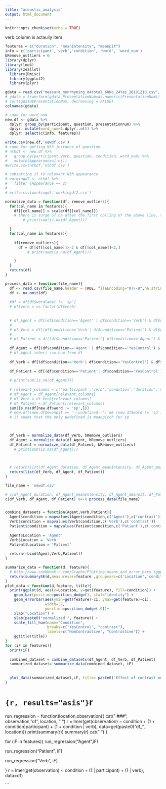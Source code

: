 ```yaml
---
title: "acoustic_analysis"
output: html_document
---
```


```r
knitr::opts_chunk$set(echo = TRUE)
```
verb column is actaully item

```r
features = c("duration", "meanIntensity", "meanpit")
info = c('participant','verb','condition', 'word', 'word_num')
bRemove_outliers = 0
library(dplyr)
library(lme4)
library(zeallot)
  library(Rmisc)
  library(ggplot2)
  library(plyr)

```

```r
gdata = read.csv("measure_nonrhyming_84total_60No_24Yes_20181210.csv", header  = T)
# gdata = transform(gdata,PresentationNum=as.numeric(PresentationNum))
# sort(gdata$PresentationNum, decreasing = FALSE)
colnames(gdata)

# code for word_num
new.df <- gdata %>% 
  dplyr::group_by(participant, question, presentationnum) %>%
  dplyr::mutate(word_num=1:dplyr::n()) %>%
  dplyr::select(c(info, features))

write.csv(new.df,'newdf.csv')
# code for getting Nth instance of question
# nthdf <- new.df %>%
#   group_by(participant,Verb, question, condition, word_num) %>%
#   mutate(Appearance=1:n())
#write.csv(nthdf,'nthdf.csv')

# subsetting it to relevant Nth appearance
# workingdf <- nthdf %>%
#   filter (Appearance == 2)
# 
# write.csv(workingdf,'workingdf2.csv')

normalize_data = function(df, remove_outliers){
  for(col_name in features){
    df[[col_name]] = scale(df[[col_name]])
    # there is surge of na after the first colling of the above line. tested by print(sum(is.na(df_Agent))). I guess it's because the df is nibble
        # print(sum(is.na(df_Agent)))

  }
  for(col_name in features){
    
    if(remove_outliers){
      df = df[df[[col_name]]>-2 & df[[col_name]]<2,]
          # print(sum(is.na(df_Agent)))

    }
  }
  return(df)
}

process_data = function(file_name){
  df <- read.csv(file_name,header = TRUE, fileEncoding="UTF-8",na.strings=c("", "NA","--undefined--"))
  df <- na.omit(df)
  
  #df = df[df$wordlabel != 'sp']
  # df$verb = as.factor(df$verb)
  
  
  # df_Agent = df[(df$condition=='Agent' | df$condition=='Verb') & df$word_num=='3',]
  # 
  # df_Verb = df[(df$condition=='Verb'| df$condition=='Patient') & df$word_num=='5',]
  # 
  # df_Patient = df[(df$condition=='Patient'| df$condition=='Agent') & df$word_num=='6',]
  
  df_Agent = df[(df$condition=='Agent' | df$condition=='YesControl') & df$word_num=='3',]
  # df_Agent inheri row hum from df
  
  df_Verb = df[(df$condition=='Verb'| df$condition=='YesControl') & df$word_num=='5',]
  
  df_Patient = df[(df$condition=='Patient'| df$condition=='YesControl') & df$word_num=='6',]
  
  # print(sum(is.na(df_Agent)))
  
  # relevant_columns = c('participant','verb','condition','duration','meanIntensity','meanpit')
  # df_Agent = df_Agent[relevant_columns]
  # df_Verb = df_Verb[relevant_columns]
  # df_Patient = df_Patient[relevant_columns]
  sum(is.na(df[new.df$word != 'sp',]))
  # new.df[(new.df$meanpit == '--undefined--') && (new.df$word != 'sp'),]
  # it seems that the only undefined is meanpitch for sp
  

  
  df_Verb = normalize_data(df_Verb, bRemove_outliers)
  df_Agent = normalize_data(df_Agent, bRemove_outliers)
  df_Patient = normalize_data(df_Patient, bRemove_outliers)
    # print(sum(is.na(df_Agent)))

  
  
  # return(list(df_Agent_duration, df_Agent_meanIntensity, df_Agent_meanpit, df_Patient_duration, df_Patient_meanIntensity, df_Patient_meanpit,df_Verb_duration, df_Verb_meanIntensity, df_Verb_meanpit))
  return(list(df_Verb, df_Agent, df_Patient))
}


```

```r

file_name = 'newdf.csv'

# c(df_Agent_duration, df_Agent_meanIntensity, df_Agent_meanpit, df_Patient_duration, df_Patient_meanIntensity, df_Patient_meanpit,df_Verb_duration, df_Verb_meanIntensity, df_Verb_meanpit) %<-%process_data(file_name)
c(df_Verb, df_Agent, df_Patient) %<-% process_data(file_name)


combine_datasets = function(Agent,Verb,Patient){
  Agent$condition = mapvalues(Agent$condition,c('Agent'),c('contrast'))
  Verb$condition = mapvalues(Verb$condition,c('Verb'),c('contrast'))
  Patient$condition = mapvalues(Patient$condition,c('Patient'),c('contrast'))
  
  Agent$Location = 'Agent'
  Verb$Location = 'Verb'
  Patient$Location = "Patient"
  
  return(rbind(Agent,Verb,Patient))
}

summarize_data = function(d, feature){
  # http://www.cookbook-r.com/Graphs/Plotting_means_and_error_bars_(ggplot2)/
  return(summarySE(d,measurevar=feature ,groupvars=c('Location','condition')))
}
plot_data = function(d,feature, title){
  print(ggplot(d, aes(x=Location, y=get(feature), fill=condition)) + 
    geom_bar(position=position_dodge(), stat="identity") +
    geom_errorbar(aes(ymin=get(feature)-ci, ymax=get(feature)+ci),
                  width=.2,                   
                  position=position_dodge(.9))+
    xlab("Location") +
    ylab(paste0("normalized ", feature)) +
    scale_fill_hue(name="Condition", 
                   breaks=c("YesControl", "contrast"),
                   labels=c("NonContrastive", "Contrastive")) +
    ggtitle(title))
}
for (iF in features){
  print(iF)
  
  combined_dataset = combine_datasets(df_Agent, df_Verb, df_Patient)
  summarized_dataset= summarize_data(combined_dataset, iF)
  
  
  plot_data(summarized_dataset,iF, title= paste0('Effect of contrast on ', iF))
}

```


# ```{r, results="asis"}
```r
run_regression = function(location,observation){
cat("  \n###", observation, "of", location, "  \n")
    r = lmer(get(observation) ~ condition + (1 + condition|participant) + (1 + condition | verb), data=get(paste0("df_", location)))
  print(summary(r))
  summary(r)
  cat("  \n")
}



for (iF in features){
  run_regression("Agent",iF)

  
  run_regression("Patient", iF)

  run_regression("Verb", iF)

  
  
}
    r = lmer(get(observation) ~ condition + (1 | participant) + (1 | verb), data=df)

```


